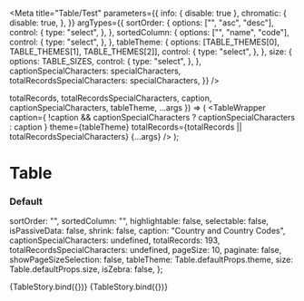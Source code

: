 

<Meta
  title="Table/Test"
  parameters={{
    info: { disable: true },
    chromatic: {
      disable: true,
    },
  }}
  argTypes={{
    sortOrder: {
      options: ["", "asc", "desc"],
      control: {
        type: "select",
      },
    },
    sortedColumn: {
      options: ["", "name", "code"],
      control: {
        type: "select",
      },
    },
    tableTheme: {
      options: [TABLE_THEMES[0], TABLE_THEMES[1], TABLE_THEMES[2]],
      control: {
        type: "select",
      },
    },
    size: {
      options: TABLE_SIZES,
      control: {
        type: "select",
      },
    },
    captionSpecialCharacters: specialCharacters,
    totalRecordsSpecialCharacters: specialCharacters,
  }}
/>

  totalRecords,
  totalRecordsSpecialCharacters,
  caption,
  captionSpecialCharacters,
  tableTheme,
  ...args
}) => (
  <TableWrapper
    caption={
      !caption && captionSpecialCharacters ? captionSpecialCharacters : caption
    }
    theme={tableTheme}
    totalRecords={totalRecords || totalRecordsSpecialCharacters}
    {...args}
  />
);

# Table

### Default

  sortOrder: "",
  sortedColumn: "",
  highlightable: false,
  selectable: false,
  isPassiveData: false,
  shrink: false,
  caption: "Country and Country Codes",
  captionSpecialCharacters: undefined,
  totalRecords: 193,
  totalRecordsSpecialCharacters: undefined,
  pageSize: 10,
  paginate: false,
  showPageSizeSelection: false,
  tableTheme: Table.defaultProps.theme,
  size: Table.defaultProps.size,
  isZebra: false,
};

<Preview>
  <Story name="default" args={commonArgs}>
    {TableStory.bind({})}
  </Story>
</Preview>

<Preview>
  <Story
    name="default with inputs"
    argTypes={{
      inputType: {
        options: [
          TABLE_INPUT_TYPES[0],
          TABLE_INPUT_TYPES[1],
          TABLE_INPUT_TYPES[2],
        ],
        control: {
          type: "select",
        },
      },
    }}
    args={{
      ...commonArgs,
      inputType: "textbox",
    }}
  >
    {TableStory.bind({})}
  </Story>
</Preview>
